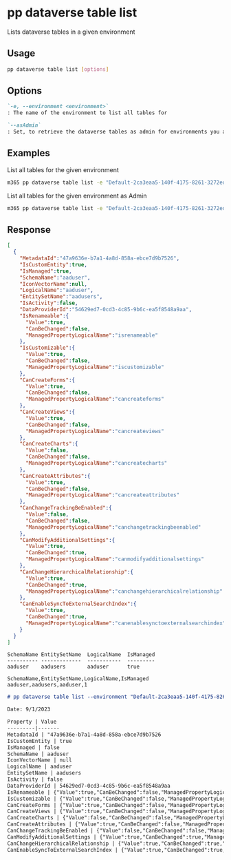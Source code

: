 
# pp dataverse table list

Lists dataverse tables in a given environment

## Usage

```sh
pp dataverse table list [options]
```

## Options

```md defintion-list
`-e, --environment <environment>`
: The name of the environment to list all tables for

`--asAdmin`
: Set, to retrieve the dataverse tables as admin for environments you are not a member of.
```

<Global />

## Examples

List all tables for the given environment

```sh
m365 pp dataverse table list -e "Default-2ca3eaa5-140f-4175-8261-3272edf9f339"
```

List all tables for the given environment as Admin

```sh
m365 pp dataverse table list -e "Default-2ca3eaa5-140f-4175-8261-3272edf9f339" --asAdmin
```

## Response

<Tabs>
  <TabItem value="json" label="JSON">

  ```json
  [
    {
      "MetadataId":"47a9636e-b7a1-4a8d-858a-ebce7d9b7526",
      "IsCustomEntity":true,
      "IsManaged":true,
      "SchemaName":"aaduser",
      "IconVectorName":null,
      "LogicalName":"aaduser",
      "EntitySetName":"aadusers",
      "IsActivity":false,
      "DataProviderId":"54629ed7-0cd3-4c85-9b6c-ea5f8548a9aa",
      "IsRenameable":{
        "Value":true,
        "CanBeChanged":false,
        "ManagedPropertyLogicalName":"isrenameable"
      },
      "IsCustomizable":{
        "Value":true,
        "CanBeChanged":false,
        "ManagedPropertyLogicalName":"iscustomizable"
      },
      "CanCreateForms":{
        "Value":true,
        "CanBeChanged":false,
        "ManagedPropertyLogicalName":"cancreateforms"
      },
      "CanCreateViews":{
        "Value":true,
        "CanBeChanged":false,
        "ManagedPropertyLogicalName":"cancreateviews"
      },
      "CanCreateCharts":{
        "Value":false,
        "CanBeChanged":false,
        "ManagedPropertyLogicalName":"cancreatecharts"
      },
      "CanCreateAttributes":{
        "Value":true,
        "CanBeChanged":false,
        "ManagedPropertyLogicalName":"cancreateattributes"
      },
      "CanChangeTrackingBeEnabled":{
        "Value":false,
        "CanBeChanged":false,
        "ManagedPropertyLogicalName":"canchangetrackingbeenabled"
      },
      "CanModifyAdditionalSettings":{
        "Value":true,
        "CanBeChanged":true,
        "ManagedPropertyLogicalName":"canmodifyadditionalsettings"
      },
      "CanChangeHierarchicalRelationship":{
        "Value":true,
        "CanBeChanged":true,
        "ManagedPropertyLogicalName":"canchangehierarchicalrelationship"
      },
      "CanEnableSyncToExternalSearchIndex":{
        "Value":true,
        "CanBeChanged":true,
        "ManagedPropertyLogicalName":"canenablesynctoexternalsearchindex"
      }
    }
  ]
  ```

  </TabItem>
  <TabItem value="text" label="Text">

  ```text
  SchemaName EntitySetName  LogicalName  IsManaged
  ---------- -------------  -----------  ---------
  aaduser    aadusers       aaduser      true
  ```

  </TabItem>
  <TabItem value="csv" label="CSV">

  ```csv
  SchemaName,EntitySetName,LogicalName,IsManaged
  aaduser,aadusers,aaduser,1
  ```

  </TabItem>
  <TabItem value="md" label="Markdown">

  ```md
  # pp dataverse table list --environment "Default-2ca3eaa5-140f-4175-8261-3272edf9f339"

  Date: 9/1/2023

  Property | Value
  ---------|-------
  MetadataId | "47a9636e-b7a1-4a8d-858a-ebce7d9b7526
  IsCustomEntity | true
  IsManaged | false
  SchemaName | aaduser
  IconVectorName | null
  LogicalName | aaduser
  EntitySetName | aadusers
  IsActivity | false
  DataProviderId | 54629ed7-0cd3-4c85-9b6c-ea5f8548a9aa
  IsRenameable | {"Value":true,"CanBeChanged":false,"ManagedPropertyLogicalName":"isrenameable"}
  IsCustomizable | {"Value":true,"CanBeChanged":false,"ManagedPropertyLogicalName":"iscustomizable"}
  CanCreateForms | {"Value":true,"CanBeChanged":false,"ManagedPropertyLogicalName":"cancreateforms"}
  CanCreateViews | {"Value":true,"CanBeChanged":false,"ManagedPropertyLogicalName":"cancreateviews"}
  CanCreateCharts | {"Value":false,"CanBeChanged":false,"ManagedPropertyLogicalName":"cancreatecharts"}
  CanCreateAttributes | {"Value":true,"CanBeChanged":false,"ManagedPropertyLogicalName":"cancreateattributes"}
  CanChangeTrackingBeEnabled | {"Value":false,"CanBeChanged":false,"ManagedPropertyLogicalName":"canchangetrackingbeenabled"}
  CanModifyAdditionalSettings | {"Value":true,"CanBeChanged":true,"ManagedPropertyLogicalName":"canmodifyadditionalsettings"}
  CanChangeHierarchicalRelationship | {"Value":true,"CanBeChanged":true,"ManagedPropertyLogicalName":"canchangehierarchicalrelationship"}
  CanEnableSyncToExternalSearchIndex | {"Value":true,"CanBeChanged":true,"ManagedPropertyLogicalName":"canenablesynctoexternalsearchindex"}
  ```

  </TabItem>
</Tabs>
